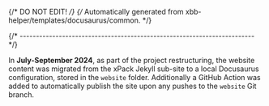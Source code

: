 {/* DO NOT EDIT! */}
{/* Automatically generated from xbb-helper/templates/docusaurus/common. */}

{/* ------------------------------------------------------------------------ */}

In **July-September 2024**, as part of the project restructuring,
the website content was migrated from the
xPack Jekyll sub-site to a local Docusaurus configuration,
stored in the `website` folder.
Additionally a GitHub Action was added to automatically publish
the site upon any pushes to the `website` Git branch.
